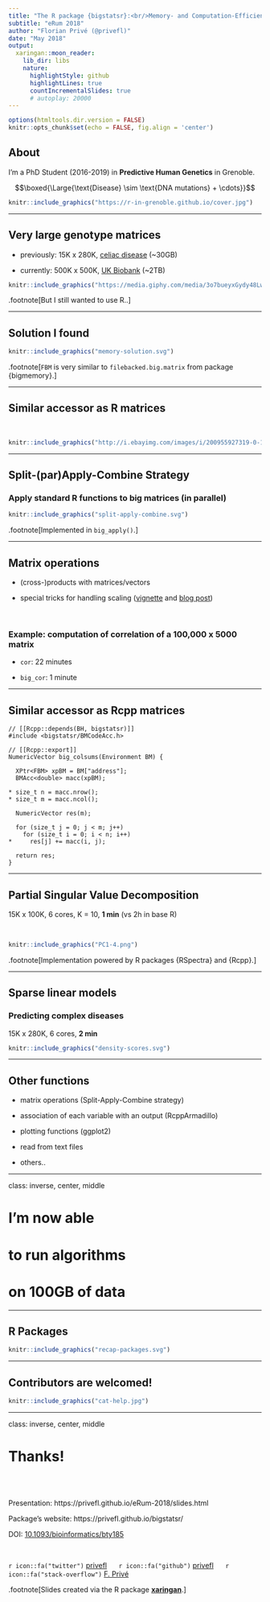 ```yaml
---
title: "The R package {bigstatsr}:<br/>Memory- and Computation-Efficient Tools<br/>for Big Matrices Stored on Disk"
subtitle: "eRum 2018"
author: "Florian Privé (@privefl)"
date: "May 2018"
output:
  xaringan::moon_reader:
    lib_dir: libs
    nature:
      highlightStyle: github
      highlightLines: true
      countIncrementalSlides: true
      # autoplay: 20000
---
```


```r
options(htmltools.dir.version = FALSE)
knitr::opts_chunk$set(echo = FALSE, fig.align = 'center')
```

## About

I'm a PhD Student (2016-2019) in **Predictive Human Genetics** in Grenoble.

$$\boxed{\Large{\text{Disease} \sim \text{DNA mutations} + \cdots}}$$

```r
knitr::include_graphics("https://r-in-grenoble.github.io/cover.jpg")
```

---

## Very large genotype matrices

- previously: 15K x 280K, [celiac disease](https://doi.org/10.1038/ng.543) (~30GB)

- currently: 500K x 500K, [UK Biobank](https://doi.org/10.1101/166298) (~2TB)
 
```r
knitr::include_graphics("https://media.giphy.com/media/3o7bueyxGydy48Lwgo/giphy.gif")
```

.footnote[But I still wanted to use R..]

---

## Solution I found

```r
knitr::include_graphics("memory-solution.svg")
```

.footnote[`FBM` is very similar to `filebacked.big.matrix` from package {bigmemory}.]

---

## Similar accessor as R matrices

</br>

```r
knitr::include_graphics("http://i.ebayimg.com/images/i/200955927319-0-1/s-l1000.jpg")
```

---

## Split-(par)Apply-Combine Strategy

### Apply standard R functions to big matrices (in parallel)

```r
knitr::include_graphics("split-apply-combine.svg")
```

.footnote[Implemented in `big_apply()`.]

---

## Matrix operations

- (cross-)products with matrices/vectors

- special tricks for handling scaling ([vignette](https://privefl.github.io/bigstatsr/articles/operations-with-scaling.html) and [blog post](https://goo.gl/L8cNbo))

<br/>

### Example: computation of correlation of a 100,000 x 5000 matrix

- `cor`: 22 minutes

- `big_cor`: 1 minute

---

## Similar accessor as Rcpp matrices

```Rcpp
// [[Rcpp::depends(BH, bigstatsr)]]
#include <bigstatsr/BMCodeAcc.h>

// [[Rcpp::export]]
NumericVector big_colsums(Environment BM) {
  
  XPtr<FBM> xpBM = BM["address"]; 
  BMAcc<double> macc(xpBM); 
  
* size_t n = macc.nrow();
* size_t m = macc.ncol();
  
  NumericVector res(m);
  
  for (size_t j = 0; j < m; j++) 
    for (size_t i = 0; i < n; i++)
*     res[j] += macc(i, j);
  
  return res;
}
```

---

## Partial Singular Value Decomposition

15K x 100K, 6 cores, K = 10, **1 min** (vs 2h in base R)

</br>

```r
knitr::include_graphics("PC1-4.png")
```

.footnote[Implementation powered by R packages {RSpectra} and {Rcpp}.]

---

## Sparse linear models

### Predicting complex diseases

15K x 280K, 6 cores, **2 min**

```r
knitr::include_graphics("density-scores.svg")
```

---

## Other functions


- matrix operations (Split-Apply-Combine strategy)

- association of each variable with an output (RcppArmadillo)

- plotting functions (ggplot2)

- read from text files

- others..

---

class: inverse, center, middle

# I'm now able 
# to run algorithms
# on 100GB of data

---

## R Packages

```r
knitr::include_graphics("recap-packages.svg")
```

---

## Contributors are welcomed!

```r
knitr::include_graphics("cat-help.jpg")
```

---

class: inverse, center, middle

# Thanks!

<br/><br/>

Presentation: https://privefl.github.io/eRum-2018/slides.html

Package's website: https://privefl.github.io/bigstatsr/

DOI: [10.1093/bioinformatics/bty185](https://doi.org/10.1093/bioinformatics/bty185)

<br/>

`r icon::fa("twitter")` [privefl](https://twitter.com/privefl) &nbsp;&nbsp;&nbsp;&nbsp; `r icon::fa("github")` [privefl](https://github.com/privefl) &nbsp;&nbsp;&nbsp;&nbsp; `r icon::fa("stack-overflow")` [F. Privé](https://stackoverflow.com/users/6103040/f-priv%c3%a9)


.footnote[Slides created via the R package [**xaringan**](https://github.com/yihui/xaringan).]
